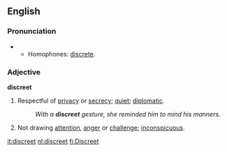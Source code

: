 ==English==

===Pronunciation===
*{{audio|en-us-discreet.ogg|Audio (US)}}
**Homophones: [[discrete]].

===Adjective===
'''discreet'''
#Respectful of [[privacy]] or [[secrecy]]; [[quiet]]; [[diplomatic]]. 
#:''With a '''discreet''' gesture, she reminded him to mind his manners.''
#Not drawing [[attention]], [[anger]] or [[challenge]]; [[inconspicuous]].

[[it:discreet]]
[[nl:discreet]]
[[fi:Discreet]]
